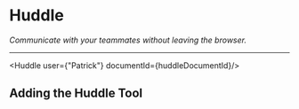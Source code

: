 # Huddle

_Communicate with your teammates without leaving the browser._

---



<Huddle user={"Patrick"} documentId={huddleDocumentId}/>

## Adding the Huddle Tool